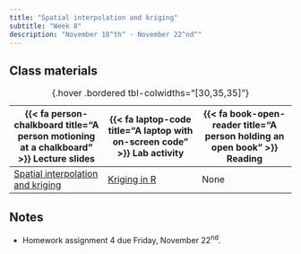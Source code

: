 ```yaml
---
title: "Spatial interpolation and kriging"
subtitle: "Week 8"
description: "November 18^th^ - November 22^nd^"
---
```


## Class materials

| {{< fa person-chalkboard title="A person motioning at a chalkboard" >}} Lecture slides  |  {{< fa laptop-code title="A laptop with on-screen code" >}} Lab activity | {{< fa book-open-reader title="A person holding an open book" >}} Reading |
|----|----|----|
| [Spatial interpolation and kriging](slides/week8/week8-slides.html){target="_blank"} | [Kriging in R](labs/week-8-lab.Rmd){target="_blank} | None |
: {.hover .bordered tbl-colwidths="[30,35,35]"} 

## Notes

* Homework assignment 4 due Friday, November 22^nd^.
